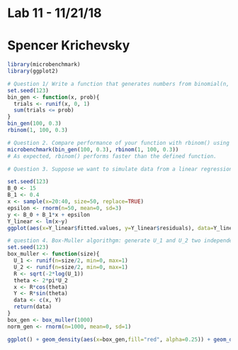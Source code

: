# Lab 11 - 11/21/18
# Spencer Krichevsky
```{r}
library(microbenchmark)
library(ggplot2)
```


```{r}
# Question 1/ Write a function that generates numbers from binomial(n, p) distribution using runif() function. Hint: binomial(n, p) random variables can be defined as a sum of n independent Bernoulli(p) random variables.
set.seed(123)
bin_gen <- function(x, prob){
  trials <- runif(x, 0, 1)
  sum(trials <= prob)
}
bin_gen(100, 0.3)
rbinom(1, 100, 0.3)
```

```{r}
# Question 2. Compare performance of your function with rbinom() using microbenchmark() function.
microbenchmark(bin_gen(100, 0.3), rbinom(1, 100, 0.3))
# As expected, rbinom() performs faster than the defined function.
```

```{r}
# Question 3. Suppose we want to simulate data from a linear regression model: Y_i = beta_0 + beta_1 * X_i + epsilon_i, i=1,...,N where episilon~N(0,3) and X is a covariate tht ranges between 20 and 40. Let beta_0=15 and beta_1=0.4 are known coefficients. Generate data (N=50) from this model with given coefficients. Fit a linear regression model and plot fitted values vs residuals using ggplot() function. Use set.seed() function for reproducibility.

set.seed(123)
B_0 <- 15
B_1 <- 0.4
x <- sample(x=20:40, size=50, replace=TRUE)
epsilon <- rnorm(n=50, mean=0, sd=3)
y <- B_0 + B_1*x + epsilon
Y_linear <- lm(x~y)
ggplot(aes(x=Y_linear$fitted.values, y=Y_linear$residuals), data=Y_linear) + geom_point()
```

```{r}
# question 4. Box-Muller algorithgm: generate U_1 and U_2 two independent uniform(0,1) random variables and set: R=sqrt(-2*log(U_1)) and theta=2*pi*U_2, then X=R*cos(theta) and Y=R*sin(theta) are two independent normal variables. Write a function that generates normal variates using Box-Muller algorithm. Compare simulated data from your function with simulated data from rnorm() function using ggplot(). 
set.seed(123)
box_muller <- function(size){
  U_1 <- runif(n=size/2, min=0, max=1)
  U_2 <- runif(n=size/2, min=0, max=1)
  R <- sqrt(-2*log(U_1))
  theta <- 2*pi*U_2
  x <- R*cos(theta)
  Y <- R*sin(theta)
  data <- c(x, Y)
  return(data)
}
box_gen <- box_muller(1000)
norm_gen <- rnorm(n=1000, mean=0, sd=1)

ggplot() + geom_density(aes(x=box_gen,fill="red", alpha=0.25)) + geom_density(aes(x=norm_gen, fill="blue", alpha=0.25))
```

